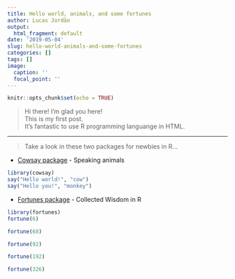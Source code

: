 ```yaml
---
title: Hello world, animals, and some fortunes
author: Lucas Jordão
output:
  html_fragment: default
date: '2019-05-04'
slug: hello-world-animals-and-some-fortunes
categories: []
tags: []
image:
  caption: ''
  focal_point: ''
---
```

```r
knitr::opts_chunk$set(echo = TRUE)
```

> Hi there! I'm glad you here!  
> This is my first post.  
> It's fantastic to use R programming languange in HTML.  

---

> Take a look in these two packages for newbies in R...  

* [Cowsay package](https://cran.r-project.org/web/packages/cowsay/vignettes/cowsay_tutorial.html) - Speaking animals
```r
library(cowsay)
say("Hello world!", "cow")
say("Hello you!", "monkey")
```

* [Fortunes package](https://cran.r-project.org/web/packages/fortunes/vignettes/fortunes.pdf) - Collected Wisdom in R
```r
library(fortunes)
fortune(6)

fortune(68)

fortune(92)

fortune(192)

fortune(326)
```
